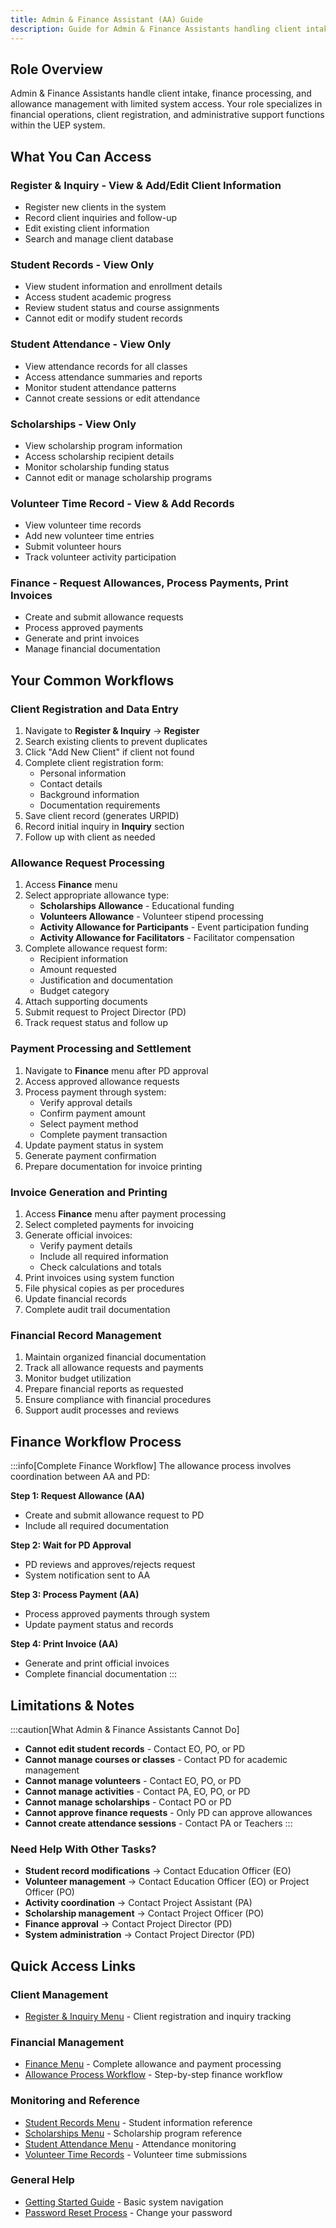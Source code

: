 ```yaml
---
title: Admin & Finance Assistant (AA) Guide
description: Guide for Admin & Finance Assistants handling client intake, finance processing, and allowance management
---
```


## Role Overview

Admin & Finance Assistants handle client intake, finance processing, and allowance management with limited system access. Your role specializes in financial operations, client registration, and administrative support functions within the UEP system.

## What You Can Access

### **Register & Inquiry** - View & Add/Edit Client Information
- Register new clients in the system
- Record client inquiries and follow-up
- Edit existing client information
- Search and manage client database

### **Student Records** - View Only
- View student information and enrollment details
- Access student academic progress
- Review student status and course assignments
- Cannot edit or modify student records

### **Student Attendance** - View Only
- View attendance records for all classes
- Access attendance summaries and reports
- Monitor student attendance patterns
- Cannot create sessions or edit attendance

### **Scholarships** - View Only
- View scholarship program information
- Access scholarship recipient details
- Monitor scholarship funding status
- Cannot edit or manage scholarship programs

### **Volunteer Time Record** - View & Add Records
- View volunteer time records
- Add new volunteer time entries
- Submit volunteer hours
- Track volunteer activity participation

### **Finance** - Request Allowances, Process Payments, Print Invoices
- Create and submit allowance requests
- Process approved payments
- Generate and print invoices
- Manage financial documentation

## Your Common Workflows

### Client Registration and Data Entry

1. Navigate to **Register & Inquiry** → **Register**
2. Search existing clients to prevent duplicates
3. Click "Add New Client" if client not found
4. Complete client registration form:
   - Personal information
   - Contact details
   - Background information
   - Documentation requirements
5. Save client record (generates URPID)
6. Record initial inquiry in **Inquiry** section
7. Follow up with client as needed

### Allowance Request Processing

1. Access **Finance** menu
2. Select appropriate allowance type:
   - **Scholarships Allowance** - Educational funding
   - **Volunteers Allowance** - Volunteer stipend processing
   - **Activity Allowance for Participants** - Event participation funding
   - **Activity Allowance for Facilitators** - Facilitator compensation
3. Complete allowance request form:
   - Recipient information
   - Amount requested
   - Justification and documentation
   - Budget category
4. Attach supporting documents
5. Submit request to Project Director (PD)
6. Track request status and follow up

### Payment Processing and Settlement

1. Navigate to **Finance** menu after PD approval
2. Access approved allowance requests
3. Process payment through system:
   - Verify approval details
   - Confirm payment amount
   - Select payment method
   - Complete payment transaction
4. Update payment status in system
5. Generate payment confirmation
6. Prepare documentation for invoice printing

### Invoice Generation and Printing

1. Access **Finance** menu after payment processing
2. Select completed payments for invoicing
3. Generate official invoices:
   - Verify payment details
   - Include all required information
   - Check calculations and totals
4. Print invoices using system function
5. File physical copies as per procedures
6. Update financial records
7. Complete audit trail documentation

### Financial Record Management

1. Maintain organized financial documentation
2. Track all allowance requests and payments
3. Monitor budget utilization
4. Prepare financial reports as requested
5. Ensure compliance with financial procedures
6. Support audit processes and reviews

## Finance Workflow Process

:::info[Complete Finance Workflow]
The allowance process involves coordination between AA and PD:

**Step 1: Request Allowance (AA)**
- Create and submit allowance request to PD
- Include all required documentation

**Step 2: Wait for PD Approval**
- PD reviews and approves/rejects request
- System notification sent to AA

**Step 3: Process Payment (AA)**
- Process approved payments through system
- Update payment status and records

**Step 4: Print Invoice (AA)**
- Generate and print official invoices
- Complete financial documentation
:::

## Limitations & Notes

:::caution[What Admin & Finance Assistants Cannot Do]
- **Cannot edit student records** - Contact EO, PO, or PD
- **Cannot manage courses or classes** - Contact PD for academic management
- **Cannot manage volunteers** - Contact EO, PO, or PD
- **Cannot manage activities** - Contact PA, EO, PO, or PD
- **Cannot manage scholarships** - Contact PO or PD
- **Cannot approve finance requests** - Only PD can approve allowances
- **Cannot create attendance sessions** - Contact PA or Teachers
:::

### Need Help With Other Tasks?

- **Student record modifications** → Contact Education Officer (EO)
- **Volunteer management** → Contact Education Officer (EO) or Project Officer (PO)
- **Activity coordination** → Contact Project Assistant (PA)
- **Scholarship management** → Contact Project Officer (PO)
- **Finance approval** → Contact Project Director (PD)
- **System administration** → Contact Project Director (PD)

## Quick Access Links

### Client Management
- [Register & Inquiry Menu](/uep/menus/register-inquiry) - Client registration and inquiry tracking

### Financial Management
- [Finance Menu](/uep/menus/finance) - Complete allowance and payment processing
- [Allowance Process Workflow](/uep/workflows/allowance-process) - Step-by-step finance workflow

### Monitoring and Reference
- [Student Records Menu](/uep/menus/students#student-records-section) - Student information reference
- [Scholarships Menu](/uep/menus/students#scholarships-section) - Scholarship program reference
- [Student Attendance Menu](/uep/menus/students#student-attendance-section) - Attendance monitoring
- [Volunteer Time Records](/uep/menus/volunteers#volunteer-time-record-section) - Volunteer time submissions

### General Help
- [Getting Started Guide](/uep/getting-started) - Basic system navigation
- [Password Reset Process](/uep/getting-started#password-reset-process) - Change your password